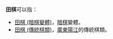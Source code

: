 '''田棋'''可以指：
*[[田棋_(暗棋變體)|田棋 (暗棋變體)]]，[[暗棋|暗棋]]變體。
*[[田棋_(傳統棋類)|田棋 (傳統棋類)]]，[[廣東|廣東]][[陽江|陽江]]的傳統棋類。

{{disambig|Cat=二字消歧义}}